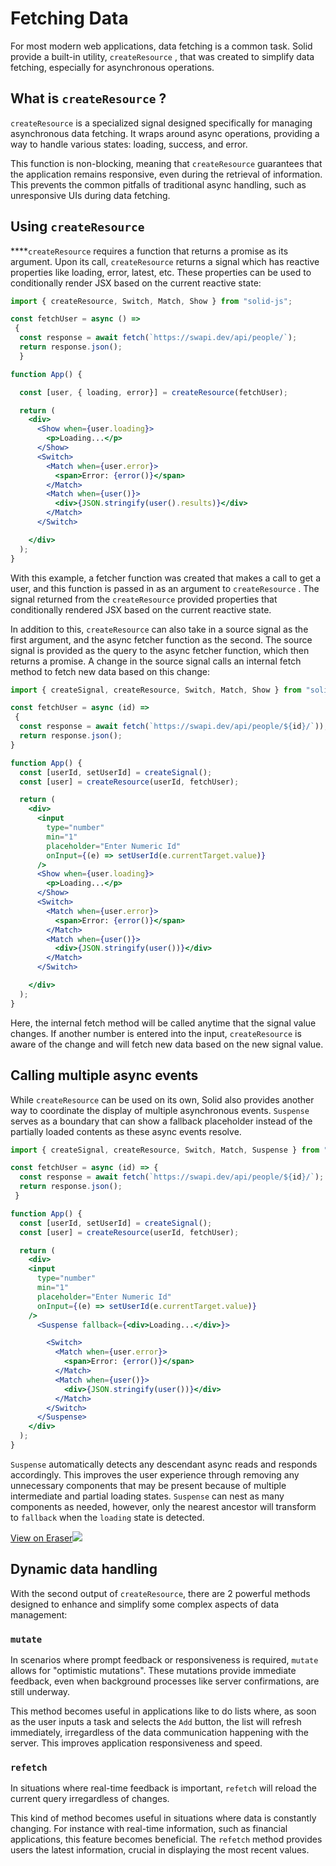 # Fetching Data

For most modern web applications, data fetching is a common task. Solid provide a built-in utility, `createResource` , that was created to simplify data fetching, especially for asynchronous operations.

## What is `createResource` ?

`createResource` is a specialized signal designed specifically for managing asynchronous data fetching. It wraps around async operations, providing a way to handle various states: loading, success, and error.

This function is non-blocking, meaning that `createResource` guarantees that the application remains responsive, even during the retrieval of information. This prevents the common pitfalls of traditional async handling, such as unresponsive UIs during data fetching.

## Using `createResource`

****`createResource` requires a function that returns a promise as its argument. Upon its call, `createResource` returns a signal which has reactive properties like loading, error, latest, etc. These properties can be used to conditionally render JSX based on the current reactive state:

```jsx
import { createResource, Switch, Match, Show } from "solid-js";

const fetchUser = async () =>
 {
  const response = await fetch(`https://swapi.dev/api/people/`);
  return response.json();
  }

function App() {

  const [user, { loading, error}] = createResource(fetchUser);

  return (
    <div>
      <Show when={user.loading}>
        <p>Loading...</p>
      </Show>
      <Switch>
        <Match when={user.error}>
          <span>Error: {error()}</span>
        </Match>
        <Match when={user()}>
          <div>{JSON.stringify(user().results)}</div>
        </Match>
      </Switch>

    </div>
  );
}
```

With this example, a fetcher function was created that makes a call to get a user, and this function is passed in as an argument to `createResource` . The signal returned from the `createResource` provided properties that conditionally rendered JSX based on the current reactive state.

In addition to this, `createResource` can also take in a source signal as the first argument, and the async fetcher function as the second. The source signal is provided as the query to the async fetcher function, which then returns a promise. A change in the source signal calls an internal fetch method to fetch new data based on this change:

```jsx
import { createSignal, createResource, Switch, Match, Show } from "solid-js";

const fetchUser = async (id) =>
 {
  const response = await fetch(`https://swapi.dev/api/people/${id}/`));
  return response.json();
}

function App() {
  const [userId, setUserId] = createSignal();
  const [user] = createResource(userId, fetchUser);

  return (
    <div>
      <input 
        type="number"
        min="1"
        placeholder="Enter Numeric Id"
        onInput={(e) => setUserId(e.currentTarget.value)}
      />
      <Show when={user.loading}>
        <p>Loading...</p>
      </Show>
      <Switch>
        <Match when={user.error}>
          <span>Error: {error()}</span>
        </Match>
        <Match when={user()}>
          <div>{JSON.stringify(user())}</div>
        </Match>
      </Switch>

    </div>
  );
}
```

Here, the internal fetch method will be called anytime that the signal value changes. If another number is entered into the input, `createResource` is aware of the change and will fetch new data based on the new signal value.

## Calling multiple async events

While `createResource` can be used on its own, Solid also provides another way to coordinate the display of multiple asynchronous events. `Suspense`  serves as a boundary that can show a fallback placeholder instead of the partially loaded contents as these async events resolve.

```jsx
import { createSignal, createResource, Switch, Match, Suspense } from "solid-js";

const fetchUser = async (id) => {
  const response = await fetch(`https://swapi.dev/api/people/${id}/`);
  return response.json();
 }

function App() {
  const [userId, setUserId] = createSignal();
  const [user] = createResource(userId, fetchUser);

  return (
    <div>
    <input 
      type="number"
      min="1"
      placeholder="Enter Numeric Id"
      onInput={(e) => setUserId(e.currentTarget.value)}
    />
      <Suspense fallback={<div>Loading...</div>}>

        <Switch>
          <Match when={user.error}>
            <span>Error: {error()}</span>
          </Match>
          <Match when={user()}>
            <div>{JSON.stringify(user())}</div>
          </Match>
        </Switch>
      </Suspense>
    </div>
  );
}
```

`Suspense` automatically detects any descendant async reads and responds accordingly. This improves the user experience through removing any unnecessary components that may be present because of multiple intermediate and partial loading states. `Suspense` can nest as many components as needed, however, only the nearest ancestor will transform to `fallback` when the `loading` state is detected.

[View on Eraser![](https://app.eraser.io/workspace/maDvFw5OryuPJOwSLyK9/preview?elements=R0xAAHF-BPJQFh60XAC7dg&type=embed)](https://app.eraser.io/workspace/maDvFw5OryuPJOwSLyK9?elements=R0xAAHF-BPJQFh60XAC7dg)

## Dynamic data handling

With the second output of `createResource`, there are 2 powerful methods designed to enhance and simplify some complex aspects of data management:

### `mutate`

In scenarios where prompt feedback or responsiveness is required, `mutate` allows for "optimistic mutations". These mutations provide immediate feedback, even when background processes like server confirmations, are still underway.

This method becomes useful in applications like to do lists where, as soon as the user inputs a task and selects the `Add` button, the list will refresh immediately, irregardless of the data communication happening with the server. This improves application responsiveness and speed.

### `refetch`

In situations where real-time feedback is important, `refetch` will reload the current query irregardless of changes.

This kind of method becomes useful in situations where data is constantly changing. For instance with real-time information, such as financial applications, this feature becomes beneficial. The `refetch` method provides users the latest information, crucial in displaying the most recent values.
